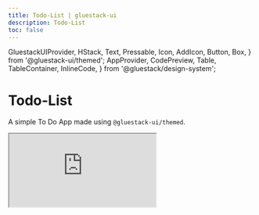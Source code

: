 ```yaml
---
title: Todo-List | gluestack-ui
description: Todo-List
toc: false
---
```


  GluestackUIProvider,
  HStack,
  Text,
  Pressable,
  Icon,
  AddIcon,
  Button,
  Box,
} from '@gluestack-ui/themed';
  AppProvider,
  CodePreview,
  Table,
  TableContainer,
  InlineCode,
} from '@gluestack/design-system';

<script async src="https://snack.expo.dev/embed.js"></script>

<Meta title="ui/Resources/Todo-List" />

# Todo-List

A simple To Do App made using `@gluestack-ui/themed`.

<iframe
  src="https://snack.expo.dev/embedded/@gluestack/gluestack-ui-todos-example?iframeId=mv6tjd6wte&preview=true&platform=web&theme=dark"
  style={{ width: '70vw', height: '60vh', border: '0px' }}
/>

<br />
